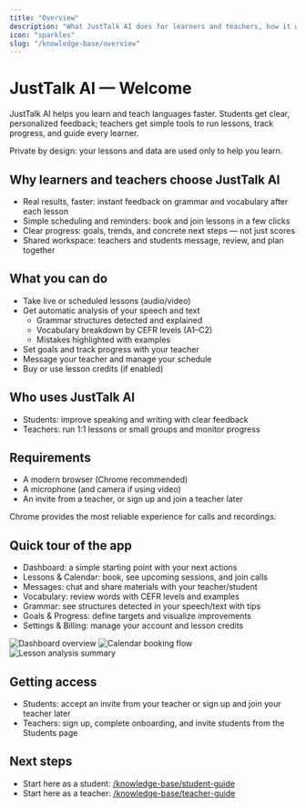 ```yaml
---
title: "Overview"
description: "What JustTalk AI does for learners and teachers, how it works, and where to start"
icon: "sparkles"
slug: "/knowledge-base/overview"
---
```


# JustTalk AI — Welcome

JustTalk AI helps you learn and teach languages faster. Students get clear, personalized feedback; teachers get simple tools to run lessons, track progress, and guide every learner.

<Note>
  Private by design: your lessons and data are used only to help you learn.
</Note>

## Why learners and teachers choose JustTalk AI
- Real results, faster: instant feedback on grammar and vocabulary after each lesson
- Simple scheduling and reminders: book and join lessons in a few clicks
- Clear progress: goals, trends, and concrete next steps — not just scores
- Shared workspace: teachers and students message, review, and plan together

## What you can do
- Take live or scheduled lessons (audio/video)
- Get automatic analysis of your speech and text
  - Grammar structures detected and explained
  - Vocabulary breakdown by CEFR levels (A1–C2)
  - Mistakes highlighted with examples
- Set goals and track progress with your teacher
- Message your teacher and manage your schedule
- Buy or use lesson credits (if enabled)

## Who uses JustTalk AI
- Students: improve speaking and writing with clear feedback
- Teachers: run 1:1 lessons or small groups and monitor progress

## Requirements
- A modern browser (Chrome recommended)
- A microphone (and camera if using video)
- An invite from a teacher, or sign up and join a teacher later

<Tip>
  Chrome provides the most reliable experience for calls and recordings.
</Tip>

## Quick tour of the app
- Dashboard: a simple starting point with your next actions
- Lessons & Calendar: book, see upcoming sessions, and join calls
- Messages: chat and share materials with your teacher/student
- Vocabulary: review words with CEFR levels and examples
- Grammar: see structures detected in your speech/text with tips
- Goals & Progress: define targets and visualize improvements
- Settings & Billing: manage your account and lesson credits

<div style={{ display: 'grid', gap: '1rem' }}>
  <img alt="Dashboard overview" src="/knowledge-base/media/dashboard-overview.png" style={{ borderRadius: '0.5rem' }} />
  <img alt="Calendar booking flow" src="/knowledge-base/media/calendar-booking.gif" style={{ borderRadius: '0.5rem' }} />
  <img alt="Lesson analysis summary" src="/knowledge-base/media/lesson-analysis.png" style={{ borderRadius: '0.5rem' }} />
</div>

## Getting access
- Students: accept an invite from your teacher or sign up and join your teacher later
- Teachers: sign up, complete onboarding, and invite students from the Students page

## Next steps
- Start here as a student: [/knowledge-base/student-guide](/knowledge-base/student-guide)
- Start here as a teacher: [/knowledge-base/teacher-guide](/knowledge-base/teacher-guide)

